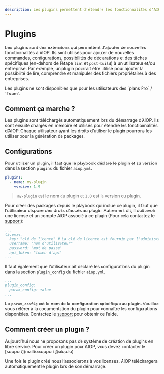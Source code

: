```yaml
---
description: Les plugins permettent d'étendre les fonctionnalités d'AIOP. Ils doivent être utilisés pour ajouter de nouvelles commandes, configurations et possibilités de déclarations. Ils ne sont disponibles que pour les utilisateurs des plans Pro / Team et ne sont pas disponibles pour le plan gratuit. Ils sont personnalisés pour chaque utilisateur, équipe ou entreprise bénéficiant du plan Pro.
---
```


# Plugins

Les plugins sont des extensions qui permettent d'ajouter de nouvelles fonctionnalités à AIOP. Ils sont utilisés pour ajouter de nouvelles commandes, configurations, possibilités de déclarations et des tâches spécifiques (en-dehors de l’étape `lint` et `post-build`) à un utilisateur et/ou entreprise. Par exemple, un plugin pourrait être utilisé pour ajouter la possibilité de lire, comprendre et manipuler des fichiers propriétaires à des entreprises.

<Callout type="info" emoji="ℹ️">
  Les plugins ne sont disponibles que pour les utilisateurs des `plans Pro` / `Team`.
</Callout>

## Comment ça marche ?

Les plugins sont téléchargés automatiquement lors du démarrage d’AIOP. Ils sont ensuite chargés en mémoire et utilisés pour étendre les fonctionnalités d’AIOP. Chaque utilisateur ayant les droits d’utiliser le plugin pourrons les utiliser pour la génération de packages.

## Configurations

Pour utiliser un plugin, il faut que le playbook déclare le plugin et sa version dans la section `plugins` du fichier `aiop.yml`.

```yaml filename="<playbook_racine>/.aiop/playbook.yml"
plugins:
  - name: my-plugin
    version: 1.0
```

> `my-plugin` est le nom du plugin et `1.0` est la version du plugin.

Pour créer des packages depuis le playbook qui inclue ce plugin, il faut que l’utilisateur dispose des droits d’accès au plugin. Autrement dit, il doit avoir une license et un compte AIOP associé à ce plugin (Pour cela contactez le [support](mailto:support@aiop.io)):

```yaml {2-6} filename="~/.aiop/aiop.yml"
...
license:
  key: "clé de licence" # La clé de licence est fournie par l'administrateur et associée à un plugin
  username: "nom d'utilisateur"
  password: "mot de passe"
  api_token: "token d'api"
...
```

Il faut également que l’utilisateur ait déclaré les configurations du plugin dans la section `plugin_config` du fichier `aiop.yml`.

```yaml {3} filename="~/.aiop/aiop.yml"
...
plugin_config:
  param_config: value
...
```

Le `param_config` est le nom de la configuration spécifique au plugin. Veuillez vous référer à la documentation du plugin pour connaître les configurations disponibles. Contactez le [support](mailto:support@aiop.io) pour obtenir de l’aide.

## Comment créer un plugin ?

<Callout type="warning" emoji="⚠️">
    Aujourd’hui nous ne proposons pas de système de création de plugins en libre service. Pour créer un plugin pour AIOP, vous devez contacter le [support](mailto:support@aiop.io)
</Callout>

Une fois le plugin créé nous l’associerons à vos licenses. AIOP téléchargera automatiquement le plugin lors de son démarrage.